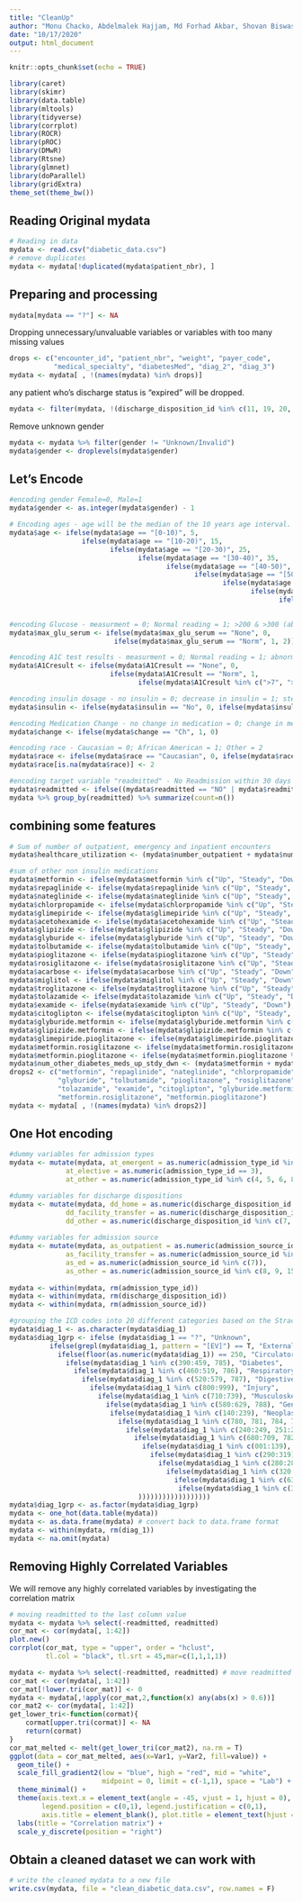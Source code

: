 ---
title: "CleanUp"
author: "Monu Chacko, Abdelmalek Hajjam, Md Forhad Akbar, Shovan Biswas"
date: "10/17/2020"
output: html_document
---

```{r setup, include=FALSE}
knitr::opts_chunk$set(echo = TRUE)
```


```{r, echo = FALSE, message = FALSE}

library(caret)
library(skimr)
library(data.table)
library(mltools)
library(tidyverse)
library(corrplot)
library(ROCR)
library(pROC)
library(DMwR)
library(Rtsne)
library(glmnet)
library(doParallel)
library(gridExtra)
theme_set(theme_bw())
```
## Reading Original mydata 

```{r}
# Reading in data
mydata <- read.csv("diabetic_data.csv")
# remove duplicates
mydata <- mydata[!duplicated(mydata$patient_nbr), ]
```

## Preparing and processing
```{r}
mydata[mydata == "?"] <- NA
```

Dropping unnecessary/unvaluable variables or variables with too many missing values    
```{r}
drops <- c("encounter_id", "patient_nbr", "weight", "payer_code", 
           "medical_specialty", "diabetesMed", "diag_2", "diag_3")
mydata <- mydata[ , !(names(mydata) %in% drops)]
```

any patient who's discharge status is "expired" will be dropped.
```{r}
mydata <- filter(mydata, !(discharge_disposition_id %in% c(11, 19, 20, 21)))
```

Remove unknown gender
```{r}
mydata <- mydata %>% filter(gender != "Unknown/Invalid")
mydata$gender <- droplevels(mydata$gender)
```

## Let's Encode
```{r}
#encoding gender Female=0, Male=1
mydata$gender <- as.integer(mydata$gender) - 1
```

```{r}
# Encoding ages - age will be the median of the 10 years age interval.
mydata$age <- ifelse(mydata$age == "[0-10)", 5, 
                  ifelse(mydata$age == "[10-20)", 15, 
                         ifelse(mydata$age == "[20-30)", 25, 
                                ifelse(mydata$age == "[30-40)", 35, 
                                       ifelse(mydata$age == "[40-50)", 45, 
                                              ifelse(mydata$age == "[50-60)", 55, 
                                                     ifelse(mydata$age == "[60-70)", 65, 
                                                            ifelse(mydata$age == "[70-80)", 75, 
                                                                   ifelse(mydata$age == "[80-90)", 85, 95)))))))))
                                                                    
```

```{r}
#encoding Glucose - measurment = 0; Normal reading = 1; >200 & >300 (abnormal readings) = 2
mydata$max_glu_serum <- ifelse(mydata$max_glu_serum == "None", 0, 
                          ifelse(mydata$max_glu_serum == "Norm", 1, 2))
```

```{r}
#encoding A1C test results - measurment = 0; Normal reading = 1; abnormal reading (>7 or >8) = 2
mydata$A1Cresult <- ifelse(mydata$A1Cresult == "None", 0, 
                         ifelse(mydata$A1Cresult == "Norm", 1, 
                                ifelse(mydata$A1Cresult %in% c(">7", ">8"), 2, NA)))
```

```{r}
#encoding insulin dosage - no insulin = 0; decrease in insulin = 1; steady insulin = 2; increase in insulin = 3
mydata$insulin <- ifelse(mydata$insulin == "No", 0, ifelse(mydata$insulin == "Down", 1, ifelse(mydata$insulin == "Steady", 2, 3)))
```

```{r}
#encoding Medication Change - no change in medication = 0; change in medication = 1
mydata$change <- ifelse(mydata$change == "Ch", 1, 0)
```

```{r}
#encoding race - Caucasian = 0; African American = 1; Other = 2
mydata$race <- ifelse(mydata$race == "Caucasian", 0, ifelse(mydata$race == "AfricanAmerican", 1, 2))
mydata$race[is.na(mydata$race)] <- 2
```

```{r}
#encoding target variable "readmitted" - No Readmission within 30 days = 0; 1 for a Readmission in <30 days = 1
mydata$readmitted <- ifelse((mydata$readmitted == "NO" | mydata$readmitted == ">30"), 0, 1)
mydata %>% group_by(readmitted) %>% summarize(count=n())
```

## combining some features
```{r}
# Sum of number of outpatient, emergency and inpatient encounters 
mydata$healthcare_utilization <- (mydata$number_outpatient + mydata$number_emergency + mydata$number_inpatient)
```

```{r}
#sum of other non insulin medications
mydata$metformin <- ifelse(mydata$metformin %in% c("Up", "Steady", "Down"),1,0)
mydata$repaglinide <- ifelse(mydata$repaglinide %in% c("Up", "Steady", "Down"),1,0)
mydata$nateglinide <- ifelse(mydata$nateglinide %in% c("Up", "Steady", "Down"),1,0)
mydata$chlorpropamide <- ifelse(mydata$chlorpropamide %in% c("Up", "Steady", "Down"),1,0)
mydata$glimepiride <- ifelse(mydata$glimepiride %in% c("Up", "Steady", "Down"),1,0)
mydata$acetohexamide <- ifelse(mydata$acetohexamide %in% c("Up", "Steady", "Down"),1,0)
mydata$glipizide <- ifelse(mydata$glipizide %in% c("Up", "Steady", "Down"),1,0)
mydata$glyburide <- ifelse(mydata$glyburide %in% c("Up", "Steady", "Down"),1,0)
mydata$tolbutamide <- ifelse(mydata$tolbutamide %in% c("Up", "Steady", "Down"),1,0)
mydata$pioglitazone <- ifelse(mydata$pioglitazone %in% c("Up", "Steady", "Down"),1,0)
mydata$rosiglitazone <- ifelse(mydata$rosiglitazone %in% c("Up", "Steady", "Down"),1,0)
mydata$acarbose <- ifelse(mydata$acarbose %in% c("Up", "Steady", "Down"),1,0)
mydata$miglitol <- ifelse(mydata$miglitol %in% c("Up", "Steady", "Down"),1,0)
mydata$troglitazone <- ifelse(mydata$troglitazone %in% c("Up", "Steady", "Down"),1,0)
mydata$tolazamide <- ifelse(mydata$tolazamide %in% c("Up", "Steady", "Down"),1,0)
mydata$examide <- ifelse(mydata$examide %in% c("Up", "Steady", "Down"),1,0)
mydata$citoglipton <- ifelse(mydata$citoglipton %in% c("Up", "Steady", "Down"),1,0)
mydata$glyburide.metformin <- ifelse(mydata$glyburide.metformin %in% c("Up", "Steady", "Down"),1,0)
mydata$glipizide.metformin <- ifelse(mydata$glipizide.metformin %in% c("Up", "Steady", "Down"),1,0)
mydata$glimepiride.pioglitazone <- ifelse(mydata$glimepiride.pioglitazone %in% c("Up", "Steady", "Down"),1,0)
mydata$metformin.rosiglitazone <- ifelse(mydata$metformin.rosiglitazone %in% c("Up", "Steady", "Down"),1,0)
mydata$metformin.pioglitazone <- ifelse(mydata$metformin.pioglitazone %in% c("Up", "Steady", "Down"),1,0)
mydata$num_other_diabetes_meds_up_stdy_dwn <- (mydata$metformin + mydata$repaglinide + mydata$nateglinide + mydata$chlorpropamide + mydata$glimepiride + mydata$acetohexamide + mydata$glipizide + mydata$glyburide + mydata$tolbutamide + mydata$pioglitazone + mydata$rosiglitazone + mydata$acarbose + mydata$miglitol + mydata$troglitazone + mydata$tolazamide + mydata$examide + mydata$citoglipton + mydata$glyburide.metformin + mydata$glipizide.metformin + mydata$glimepiride.pioglitazone + mydata$metformin.rosiglitazone + mydata$metformin.pioglitazone)
drops2 <- c("metformin", "repaglinide", "nateglinide", "chlorpropamide", "glimepiride", "acetohexamide", "glipizide", 
            "glyburide", "tolbutamide", "pioglitazone", "rosiglitazone", "acarbose", "miglitol", "troglitazone", 
            "tolazamide", "examide", "citoglipton", "glyburide.metformin", "glipizide.metformin", "glimepiride.pioglitazone",
            "metformin.rosiglitazone", "metformin.pioglitazone")
mydata <- mydata[ , !(names(mydata) %in% drops2)]
```

## One Hot encoding
```{r}
#dummy variables for admission types
mydata <- mutate(mydata, at_emergent = as.numeric(admission_type_id %in% c(1, 2, 7)), 
              at_elective = as.numeric(admission_type_id == 3), 
              at_other = as.numeric(admission_type_id %in% c(4, 5, 6, 8)))

#dummy variables for discharge dispositions
mydata <- mutate(mydata, dd_home = as.numeric(discharge_disposition_id %in% c(1, 6, 8)), 
              dd_facility_transfer = as.numeric(discharge_disposition_id %in% c(2, 3, 4, 5, 10, 16, 17, 22, 23, 24, 30, 27, 28, 29, 13, 14)), 
              dd_other = as.numeric(discharge_disposition_id %in% c(7, 18, 25, 26, 9, 12, 15))) 
             
#dummy variables for admission source
mydata <- mutate(mydata, as_outpatient = as.numeric(admission_source_id %in% c(1, 2, 3)),
              as_facility_transfer = as.numeric(admission_source_id %in% c(4, 5, 6, 10, 18, 19, 22, 25, 26)),
              as_ed = as.numeric(admission_source_id %in% c(7)),
              as_other = as.numeric(admission_source_id %in% c(8, 9, 15, 17, 20, 21, 11, 12, 13, 14, 23, 24)))
              
mydata <- within(mydata, rm(admission_type_id))
mydata <- within(mydata, rm(discharge_disposition_id))
mydata <- within(mydata, rm(admission_source_id))
```

```{r}
#grouping the ICD codes into 20 different categories based on the Strack et al. 2014 research paper
mydata$diag_1 <- as.character(mydata$diag_1)
mydata$diag_1grp <- ifelse (mydata$diag_1 == "?", "Unknown", 
          ifelse(grepl(mydata$diag_1, pattern = "[EV]") == T, "External", 
            ifelse(floor(as.numeric(mydata$diag_1)) == 250, "Circulatory", 
              ifelse(mydata$diag_1 %in% c(390:459, 785), "Diabetes", 
                ifelse(mydata$diag_1 %in% c(460:519, 786), "Respiratory", 
                  ifelse(mydata$diag_1 %in% c(520:579, 787), "Digestive", 
                    ifelse(mydata$diag_1 %in% c(800:999), "Injury", 
                      ifelse(mydata$diag_1 %in% c(710:739), "Musculoskeletal",
                        ifelse(mydata$diag_1 %in% c(580:629, 788), "Genitourinary", 
                         ifelse(mydata$diag_1 %in% c(140:239), "Neoplasm", 
                           ifelse(mydata$diag_1 %in% c(780, 781, 784, 790:799, 740:759), "Other", # added congenital to other
                             ifelse(mydata$diag_1 %in% c(240:249, 251:279), "Endocrine_Nutrition_Metabolic",  
                               ifelse(mydata$diag_1 %in% c(680:709, 782), "Skin", 
                                 ifelse(mydata$diag_1 %in% c(001:139), "Infectious",
                                   ifelse(mydata$diag_1 %in% c(290:319), "Mental", 
                                     ifelse(mydata$diag_1 %in% c(280:289), "Blood",
                                       ifelse(mydata$diag_1 %in% c(320:359), "Nervous",
                                         ifelse(mydata$diag_1 %in% c(630:679), "Pregnancy", 
                                          ifelse(mydata$diag_1 %in% c(360:389), "Sense", "Unknown") 
                                ))))))))))))))))))
mydata$diag_1grp <- as.factor(mydata$diag_1grp)
mydata <- one_hot(data.table(mydata))
mydata <- as.data.frame(mydata) # convert back to data.frame format
mydata <- within(mydata, rm(diag_1))
mydata <- na.omit(mydata)
```

## Removing Highly Correlated Variables
We will remove any highly correlated variables by investigating the correlation matrix
```{r, fig.height=15, eval=F, echo=F}
# moving readmitted to the last column value
mydata <- mydata %>% select(-readmitted, readmitted) 
cor_mat <- cor(mydata[, 1:42])
plot.new()
corrplot(cor_mat, type = "upper", order = "hclust", 
         tl.col = "black", tl.srt = 45,mar=c(1,1,1,1))
```

```{r correlation matrix, fig.width=8, fig.height=10}
mydata <- mydata %>% select(-readmitted, readmitted) # move readmitted to the last column value
cor_mat <- cor(mydata[, 1:42])
cor_mat[!lower.tri(cor_mat)] <- 0
mydata <- mydata[,!apply(cor_mat,2,function(x) any(abs(x) > 0.6))]
cor_mat2 <- cor(mydata[, 1:42])
get_lower_tri<-function(cormat){
    cormat[upper.tri(cormat)] <- NA
    return(cormat)
}
cor_mat_melted <- melt(get_lower_tri(cor_mat2), na.rm = T)
ggplot(data = cor_mat_melted, aes(x=Var1, y=Var2, fill=value)) + 
  geom_tile() +
  scale_fill_gradient2(low = "blue", high = "red", mid = "white", 
                       midpoint = 0, limit = c(-1,1), space = "Lab") +
  theme_minimal() + 
  theme(axis.text.x = element_text(angle = -45, vjust = 1, hjust = 0),
        legend.position = c(0,1), legend.justification = c(0,1),
        axis.title = element_blank(), plot.title = element_text(hjust = 0.5)) +
  labs(title = "Correlation matrix") +
  scale_y_discrete(position = "right")
```

## Obtain a cleaned dataset we can work with
```{r}
# write the cleaned mydata to a new file
write.csv(mydata, file = "clean_diabetic_data.csv", row.names = F)
```


